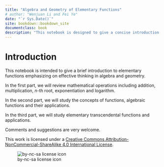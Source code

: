 ```yaml
--- 
title: "Algebra and Geometry of Elementary Functions"
# author: "Wenjuan Li and Fei Ye"
date: "`r Sys.Date()`"
site: bookdown::bookdown_site
documentclass: book
description: "This notebook is designed to give a concise introduction to algebra and geometry of elementary functions which can be served as a textbook for a College Algebra course."
---
```


# Introduction {-}

This notebook is intended to give a brief introduction to elementary functions emphasizing on effective thinking in algebra and geometry.

In the first part, we will review mathematical operations including addition, multiplication, $n$-th root, exponentiation and logarithm.

In the second part, we will study the concepts of functions, algebraic functions and their applications.

In the third part, we will study elementary transcendental functions and applications.

Comments and suggestions are very welcome.

This work is licensed under a [Creative Commons Attribution-NonCommercial-ShareAlike 4.0 International License](https://creativecommons.org/licenses/by-nc-sa/4.0/).

![by-nc-sa license icon](figs/by-nc-sa.png)
